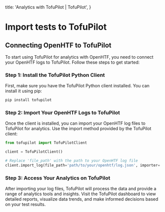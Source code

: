   title: 'Analytics with TofuPilot | TofuPilot',
}

# Import tests to TofuPilot

## Connecting OpenHTF to TofuPilot

To start using TofuPilot for analytics with OpenHTF, you need to connect your OpenHTF logs to TofuPilot. Follow these steps to get started:

### Step 1: Install the TofuPilot Python Client

First, make sure you have the TofuPilot Python client installed. You can install it using pip:

```bash
pip install tofupilot
```

### Step 2: Import Your OpenHTF Logs to TofuPilot

Once the client is installed, you can import your OpenHTF log files to TofuPilot for analytics. Use the import method provided by the TofuPilot client:

```python
from tofupilot import TofuPilotClient

client = TofuPilotClient()

# Replace 'file_path' with the path to your OpenHTF log file
client.import_log(file_path='path/to/your/openhtf/log.json', importer='openhtf')
```

### Step 3: Access Your Analytics on TofuPilot

After importing your log files, TofuPilot will process the data and provide a range of analytics tools and insights. Visit the TofuPilot dashboard to view detailed reports, visualize data trends, and make informed decisions based on your test results.

<Image srcLight="/hero-light.png" srcDark="/hero-dark.png" />
